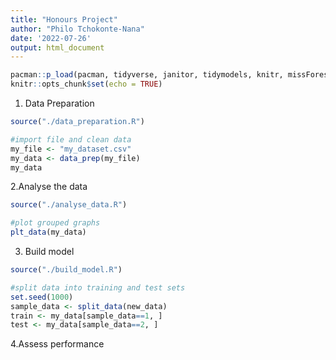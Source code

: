 ```yaml
---
title: "Honours Project"
author: "Philo Tchokonte-Nana"
date: '2022-07-26'
output: html_document
---
```


```r
pacman::p_load(pacman, tidyverse, janitor, tidymodels, knitr, missForest)
knitr::opts_chunk$set(echo = TRUE)
```

1. Data Preparation
```r
source("./data_preparation.R")

#import file and clean data
my_file <- "my_dataset.csv"
my_data <- data_prep(my_file)
my_data
```

2.Analyse the data
```r
source("./analyse_data.R")

#plot grouped graphs
plt_data(my_data)
```

3. Build model
```r
source("./build_model.R")

#split data into training and test sets 
set.seed(1000)
sample_data <- split_data(new_data)
train <- my_data[sample_data==1, ]
test <- my_data[sample_data==2, ]
```

4.Assess performance
```r

```

